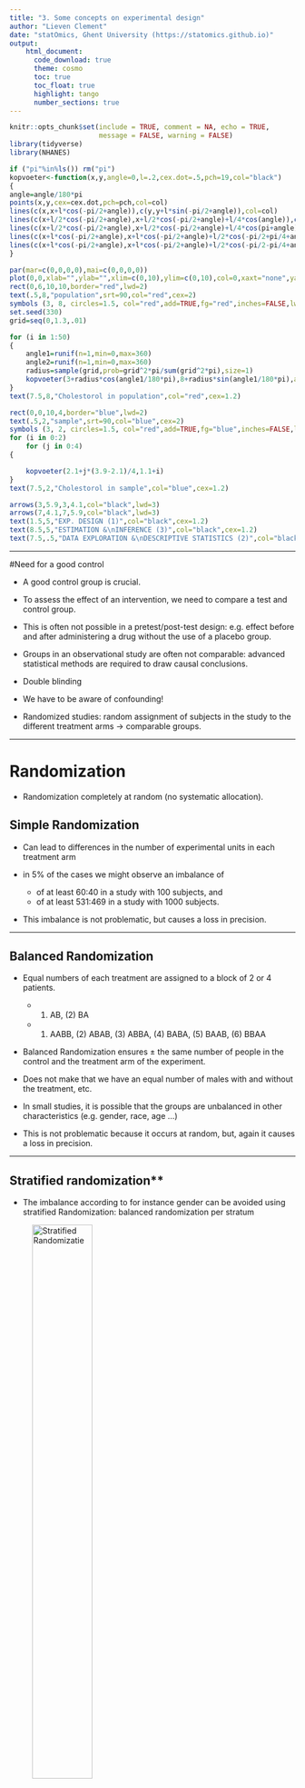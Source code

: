 ```yaml
---
title: "3. Some concepts on experimental design"
author: "Lieven Clement"
date: "statOmics, Ghent University (https://statomics.github.io)"
output:
    html_document:
      code_download: true
      theme: cosmo
      toc: true
      toc_float: true
      highlight: tango
      number_sections: true
---
```


```r
knitr::opts_chunk$set(include = TRUE, comment = NA, echo = TRUE,
                      message = FALSE, warning = FALSE)
library(tidyverse)
library(NHANES)
```

```r
if ("pi"%in%ls()) rm("pi")
kopvoeter<-function(x,y,angle=0,l=.2,cex.dot=.5,pch=19,col="black")
{
angle=angle/180*pi
points(x,y,cex=cex.dot,pch=pch,col=col)
lines(c(x,x+l*cos(-pi/2+angle)),c(y,y+l*sin(-pi/2+angle)),col=col)
lines(c(x+l/2*cos(-pi/2+angle),x+l/2*cos(-pi/2+angle)+l/4*cos(angle)),c(y+l/2*sin(-pi/2+angle),y+l/2*sin(-pi/2+angle)+l/4*sin(angle)),col=col)
lines(c(x+l/2*cos(-pi/2+angle),x+l/2*cos(-pi/2+angle)+l/4*cos(pi+angle)),c(y+l/2*sin(-pi/2+angle),y+l/2*sin(-pi/2+angle)+l/4*sin(pi+angle)),col=col)
lines(c(x+l*cos(-pi/2+angle),x+l*cos(-pi/2+angle)+l/2*cos(-pi/2+pi/4+angle)),c(y+l*sin(-pi/2+angle),y+l*sin(-pi/2+angle)+l/2*sin(-pi/2+pi/4+angle)),col=col)
lines(c(x+l*cos(-pi/2+angle),x+l*cos(-pi/2+angle)+l/2*cos(-pi/2-pi/4+angle)),c(y+l*sin(-pi/2+angle),y+l*sin(-pi/2+angle)+l/2*sin(-pi/2-pi/4+angle)),col=col)
}

par(mar=c(0,0,0,0),mai=c(0,0,0,0))
plot(0,0,xlab="",ylab="",xlim=c(0,10),ylim=c(0,10),col=0,xaxt="none",yaxt="none",axes=FALSE)
rect(0,6,10,10,border="red",lwd=2)
text(.5,8,"population",srt=90,col="red",cex=2)
symbols (3, 8, circles=1.5, col="red",add=TRUE,fg="red",inches=FALSE,lwd=2)
set.seed(330)
grid=seq(0,1.3,.01)

for (i in 1:50)
{
	angle1=runif(n=1,min=0,max=360)
	angle2=runif(n=1,min=0,max=360)
	radius=sample(grid,prob=grid^2*pi/sum(grid^2*pi),size=1)
	kopvoeter(3+radius*cos(angle1/180*pi),8+radius*sin(angle1/180*pi),angle=angle2)
}
text(7.5,8,"Cholestorol in population",col="red",cex=1.2)

rect(0,0,10,4,border="blue",lwd=2)
text(.5,2,"sample",srt=90,col="blue",cex=2)
symbols (3, 2, circles=1.5, col="red",add=TRUE,fg="blue",inches=FALSE,lwd=2)
for (i in 0:2)
	for (j in 0:4)
{

	kopvoeter(2.1+j*(3.9-2.1)/4,1.1+i)
}
text(7.5,2,"Cholestorol in sample",col="blue",cex=1.2)

arrows(3,5.9,3,4.1,col="black",lwd=3)
arrows(7,4.1,7,5.9,col="black",lwd=3)
text(1.5,5,"EXP. DESIGN (1)",col="black",cex=1.2)
text(8.5,5,"ESTIMATION &\nINFERENCE (3)",col="black",cex=1.2)
text(7.5,.5,"DATA EXPLORATION &\nDESCRIPTIVE STATISTICS (2)",col="black",cex=1.2)
```

---

#Need for a good control

- A good control group is crucial.

- To assess the effect of an intervention, we need to compare a test and control group.

- This is often not possible in a pretest/post-test design: e.g. effect before and after administering a drug without the use of a placebo group.

- Groups in an observational study are often not comparable: advanced statistical methods are required to draw causal conclusions. 

- Double blinding

- We have to be aware of confounding!

- Randomized studies: random assignment of subjects in the study to the different treatment arms $\rightarrow$ comparable groups. 

---

# Randomization

- Randomization completely at random (no systematic allocation).

## Simple Randomization

- Can lead to differences in the number of experimental units in each treatment arm 

- in 5% of the cases we might observe an imbalance of 
    - of at least 60:40 in a study with 100 subjects, and 
    - of at least 531:469 in a study with 1000 subjects.

- This imbalance is not problematic, but causes a loss in precision. 

---

## Balanced Randomization

- Equal numbers of each treatment are assigned to a block of 2 or 4 patients. 
    - (1) AB, (2) BA
    - (1) AABB, (2) ABAB, (3) ABBA, (4) BABA, (5) BAAB, (6) BBAA

- Balanced Randomization ensures $\pm$ the same number of people in the control and the treatment arm of the experiment. 

- Does not make that we have an equal number of males with and without the treatment, etc.  

- In small studies, it is possible that the groups are unbalanced in other characteristics (e.g. gender, race, age ...)

- This is not problematic because it occurs at random, but, again it causes a loss in precision. 

---

## Stratified randomization**

- The imbalance according to for instance gender can be avoided using stratified Randomization: balanced randomization per stratum

![Stratified Randomizatie](https://raw.githubusercontent.com/GTPB/PSLS20/gh-pages/assets/figs/stratification.png){ width=50% }

---

# Blocking

##Gene expression example

- dm: diabetic medium, nd: non diabetic medium, co: control
- 4 bio-reps, 2 techreps/biorep
![](https://raw.githubusercontent.com/GTPB/PSLS20/gh-pages/assets/figs/qpcrBadDesign1.png){ width=100% }

- dm: diabetic medium, nd: non diabetic medium, co: control
- 4 bio-reps, 2 techreps/biorep, 2 plates A & B
- Treatment and plate almost entirely confounded 

![](https://raw.githubusercontent.com/GTPB/PSLS20/gh-pages/assets/figs/qpcrBadDesign2.png){ width=100% }

## Nature methods: Points of significance - Blocking 

![](https://www.nature.com/articles/nmeth.3005.pdf){ width=100% }

---

# Sample size 

- The sample size and the design are crucial.

- The larger the sample size, the more precise the results.


# Wrap-up

- Sample size is very important.

- To assess the effect of a treatment, we should compare comparable and representative groups of subjects with and without the treatment (a good control!). 

- In observational studies, the researcher cannot choose the treatment. It was the patient or their MD who had chosen it 

- In experimental studies, the researcher assigns the treatment.

- Confounding can be avoided via randomization.

- We can also correct for confounding in the statistical analysis for the confounders that have been registered. 

